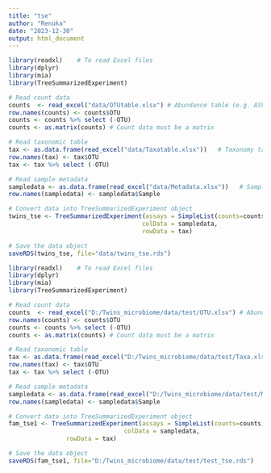 ```yaml
---
title: "tse"
author: "Renuka"
date: "2023-12-30"
output: html_document
---
```



```r
library(readxl)    # To read Excel files
library(dplyr)
library(mia)
library(TreeSummarizedExperiment)

# Read count data
counts  <- read_excel("data/OTUtable.xlsx") # Abundance table (e.g. ASV data; to assay data)
row.names(counts) <- counts$OTU 
counts <- counts %>% select (-OTU)
counts <- as.matrix(counts) # Count data must be a matrix

# Read taxonomic table
tax <- as.data.frame(read_excel("data/Taxatable.xlsx"))   # Taxonomy table (to rowData)
row.names(tax) <- tax$OTU
tax <- tax %>% select (-OTU) 

# Read sample metadata
sampledata <- as.data.frame(read_excel("data/Metadata.xlsx"))   # Sample data (to colData)
row.names(sampledata) <- sampledata$Sample

# Convert data into TreeSummarizedExperiment object
twins_tse <- TreeSummarizedExperiment(assays = SimpleList(counts=counts),
                                     colData = sampledata,
                                     rowData = tax) 

# Save the data object
saveRDS(twins_tse, file="data/twins_tse.rds")
```




```r
library(readxl)    # To read Excel files
library(dplyr)
library(mia)
library(TreeSummarizedExperiment)

# Read count data
counts  <- read_excel("D:/Twins_microbiome/data/test/OTU.xlsx") # Abundance table (e.g. ASV data; to assay data)
row.names(counts) <- counts$OTU
counts <- counts %>% select (-OTU)
counts <- as.matrix(counts) # Count data must be a matrix

# Read taxonomic table
tax <- as.data.frame(read_excel("D:/Twins_microbiome/data/test/Taxa.xlsx"))   # Taxonomy table (to rowData)
row.names(tax) <- tax$OTU
tax <- tax %>% select (-OTU) 

# Read sample metadata
sampledata <- as.data.frame(read_excel("D:/Twins_microbiome/data/test/Metadata.xlsx"))   # Sample data (to colData)
row.names(sampledata) <- sampledata$Sample

# Convert data into TreeSummarizedExperiment object
fam_tse1 <- TreeSummarizedExperiment(assays = SimpleList(counts=counts),
                                colData = sampledata,
				rowData = tax) 

# Save the data object
saveRDS(fam_tse1, file="D:/Twins_microbiome/data/test/test_tse.rds")
```
